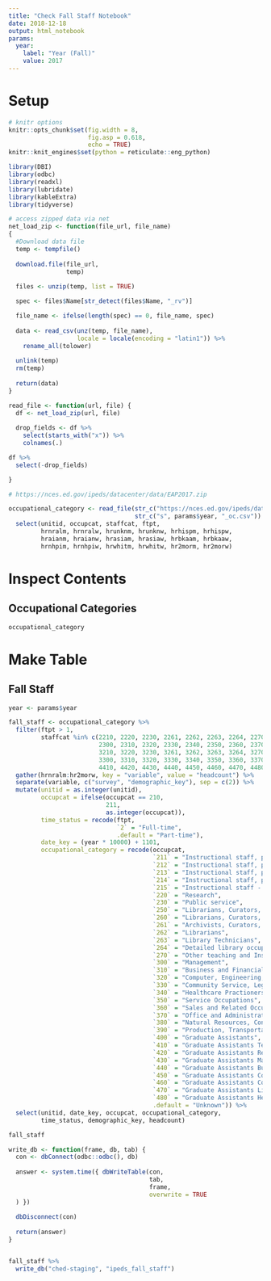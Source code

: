```yaml
---
title: "Check Fall Staff Notebook"
date: 2018-12-18
output: html_notebook
params:
  year:
    label: "Year (Fall)"
    value: 2017
---
```


# Setup

```r
# knitr options
knitr::opts_chunk$set(fig.width = 8,
                      fig.asp = 0.618,
                      echo = TRUE)
knitr::knit_engines$set(python = reticulate::eng_python)

library(DBI)
library(odbc)
library(readxl)
library(lubridate)
library(kableExtra)
library(tidyverse)

# access zipped data via net
net_load_zip <- function(file_url, file_name)
{
  #Download data file
  temp <- tempfile()
  
  download.file(file_url,
                temp)
  
  files <- unzip(temp, list = TRUE)

  spec <- files$Name[str_detect(files$Name, "_rv")]

  file_name <- ifelse(length(spec) == 0, file_name, spec)
  
  data <- read_csv(unz(temp, file_name),
                   locale = locale(encoding = "latin1")) %>%
    rename_all(tolower)
  
  unlink(temp)
  rm(temp)
  
  return(data)
}

read_file <- function(url, file) {
  df <- net_load_zip(url, file)
  
  drop_fields <- df %>%
    select(starts_with("x")) %>%
    colnames(.)

df %>%
  select(-drop_fields)

}

# https://nces.ed.gov/ipeds/datacenter/data/EAP2017.zip

occupational_category <- read_file(str_c("https://nces.ed.gov/ipeds/datacenter/data/s", params$year, "_oc.zip"),
                                   str_c("s", params$year, "_oc.csv")) %>%
  select(unitid, occupcat, staffcat, ftpt,
         hrnralm, hrnralw, hrunknm, hrunknw, hrhispm, hrhispw,
         hraianm, hraianw, hrasiam, hrasiaw, hrbkaam, hrbkaaw,
         hrnhpim, hrnhpiw, hrwhitm, hrwhitw, hr2morm, hr2morw)


```

# Inspect Contents

## Occupational Categories

```r
occupational_category
```

# Make Table

## Fall Staff

```r
year <- params$year

fall_staff <- occupational_category %>%
  filter(ftpt > 1,
         staffcat %in% c(2210, 2220, 2230, 2261, 2262, 2263, 2264, 2270,
                         2300, 2310, 2320, 2330, 2340, 2350, 2360, 2370, 2380, 2390,
                         3210, 3220, 3230, 3261, 3262, 3263, 3264, 3270, 
                         3300, 3310, 3320, 3330, 3340, 3350, 3360, 3370, 3380, 3390,
                         4410, 4420, 4430, 4440, 4450, 4460, 4470, 4480, 4490)) %>%
  gather(hrnralm:hr2morw, key = "variable", value = "headcount") %>%
  separate(variable, c("survey", "demographic_key"), sep = c(2)) %>%
  mutate(unitid = as.integer(unitid),
         occupcat = ifelse(occupcat == 210,
                           211,
                           as.integer(occupcat)),
         time_status = recode(ftpt,
                              `2` = "Full-time",
                              .default = "Part-time"),
         date_key = (year * 10000) + 1101,
         occupational_category = recode(occupcat,
                                        `211` = "Instructional staff, primarily instruction",
                                        `212` = "Instructional staff, primarily instruction, exclusively credit",
                                        `213` = "Instructional staff, primarily instruction, exclusively not-for-credit",
                                        `214` = "Instructional staff, primarily instruction, combined credit/not-for-credit",
                                        `215` = "Instructional staff - Instruction/research/public service",
                                        `220` = "Research",
                                        `230` = "Public service",
                                        `250` = "Librarians, Curators, Archivists and other teaching Instructional support",
                                        `260` = "Librarians, Curators, and Archivists",
                                        `261` = "Archivists, Curators, and Museum Technicians",
                                        `262` = "Librarians",
                                        `263` = "Library Technicians",
                                        `264` = "Detailed library occupations not available for non-degree-granting institutions",
                                        `270` = "Other teaching and Instructional Support",
                                        `300` = "Management",
                                        `310` = "Business and Financial Operations",
                                        `320` = "Computer, Engineering, and Science",
                                        `330` = "Community Service, Legal, Arts, and Media",
                                        `340` = "Healthcare Practioners and Technical",
                                        `350` = "Service Occupations",
                                        `360` = "Sales and Related Occupations",
                                        `370` = "Office and Administrative Support",
                                        `380` = "Natural Resources, Construction, and Maintenance",
                                        `390` = "Production, Transportation, and Material Moving",
                                        `400` = "Graduate Assistants",
                                        `410` = "Graduate Assistants Teaching",
                                        `420` = "Graduate Assistants Research",
                                        `430` = "Graduate Assistants Management Occupations",
                                        `440` = "Graduate Assistants Business and Financial Operations Occupations",
                                        `450` = "Graduate Assistants Computer, Engineering, and Science Occupations",
                                        `460` = "Graduate Assistants Community Service, Legal, Arts, and Media",
                                        `470` = "Graduate Assistants Library and Instructional support",
                                        `480` = "Graduate Assistants Healthcare Practioners and Technical",
                                        .default = "Unknown")) %>%
  select(unitid, date_key, occupcat, occupational_category,
         time_status, demographic_key, headcount)

fall_staff
```

```r
write_db <- function(frame, db, tab) {
  con <- dbConnect(odbc::odbc(), db)
  
  answer <- system.time({ dbWriteTable(con,
                                       tab,
                                       frame,
                                       overwrite = TRUE
  ) })
  
  dbDisconnect(con)
  
  return(answer)
}


fall_staff %>%
  write_db("ched-staging", "ipeds_fall_staff")
```

